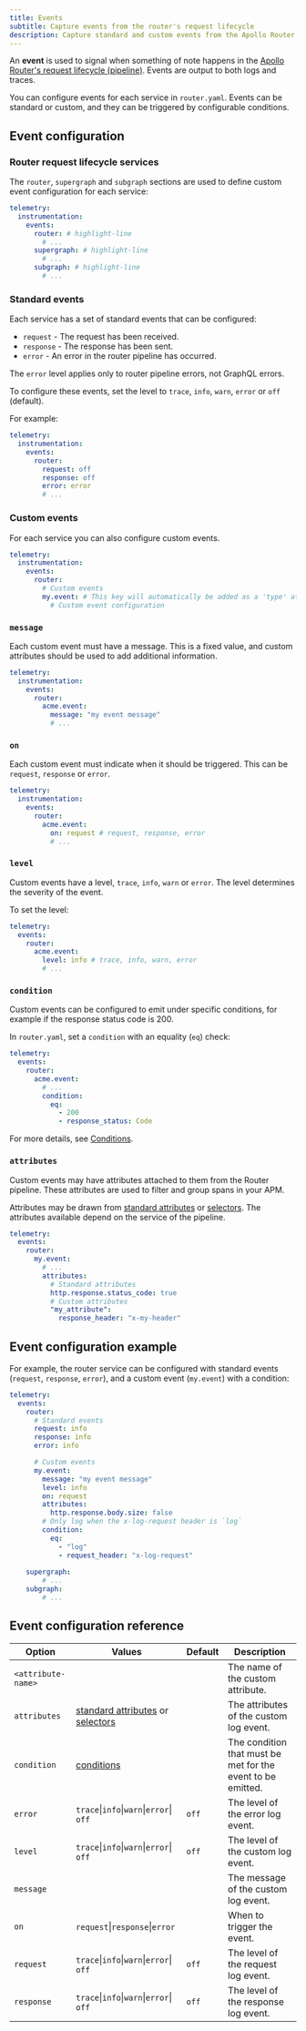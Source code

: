 ```yaml
---
title: Events
subtitle: Capture events from the router's request lifecycle
description: Capture standard and custom events from the Apollo Router's request lifecycle services.
---
```



An **event** is used to signal when something of note happens in the [Apollo Router's request lifecycle (pipeline)](../customizations/overview/#the-request-lifecycle). Events are output to both logs and traces.

You can configure events for each service in `router.yaml`. Events can be standard or custom, and they can be triggered by configurable conditions.

## Event configuration

### Router request lifecycle services

<RouterServices />

The `router`, `supergraph` and `subgraph` sections are used to define custom event configuration for each service:

```yaml title="future.router.yaml"
telemetry:
  instrumentation:
    events:
      router: # highlight-line
        # ...     
      supergraph: # highlight-line
        # ...
      subgraph: # highlight-line
        # ...
```

### Standard events

Each service has a set of standard events that can be configured:

* `request` - The request has been received.
* `response` - The response has been sent.
* `error` - An error in the router pipeline has occurred.

<Note>

The `error` level applies only to router pipeline errors, not GraphQL errors.

</Note>

To configure these events, set the level to `trace`, `info`, `warn`, `error` or `off` (default).

For example:

```yaml title="future.router.yaml"
telemetry:
  instrumentation:
    events:
      router:
        request: off
        response: off
        error: error
        # ...
```

### Custom events

<EnterpriseFeature />

For each service you can also configure custom events.

```yaml title="future.router.yaml"
telemetry:
  instrumentation:
    events:
      router:
        # Custom events
        my.event: # This key will automatically be added as a 'type' attribute of the event
          # Custom event configuration
```

### `message`

Each custom event must have a message. This is a fixed value, and custom attributes should be used to add additional information.

```yaml title="future.router.yaml"
telemetry:
  instrumentation:
    events:
      router:
        acme.event:
          message: "my event message"
          # ...
```

### `on`

Each custom event must indicate when it should be triggered. This can be `request`, `response` or `error`.

```yaml title="future.router.yaml"
telemetry:
  instrumentation:
    events:
      router:
        acme.event:
          on: request # request, response, error
          # ...
```

### `level`

Custom events have a level, `trace`, `info`, `warn` or `error`. The level determines the severity of the event.

To set the level:
```yaml title="future.router.yaml"
telemetry:
  events:
    router:
      acme.event:
        level: info # trace, info, warn, error
        # ...
```

### `condition`

Custom events can be configured to emit under specific conditions, for example if the response status code is 200.

In `router.yaml`, set a `condition` with an equality (`eq`) check:

```yaml title="future.router.yaml"
telemetry:
  events:
    router:
      acme.event:
        # ...
        condition:
          eq:
            - 200
            - response_status: Code
```

For more details, see [Conditions](./conditions).

### `attributes`

Custom events may have attributes attached to them from the Router pipeline. These attributes are used to filter and group spans in your APM.

Attributes may be drawn from [standard attributes](./standard-attributes) or [selectors](./selectors).
The attributes available depend on the service of the pipeline.

```yaml title="future.router.yaml"
telemetry:
  events:
    router:
      my.event:
        # ...
        attributes:
          # Standard attributes
          http.response.status_code: true
          # Custom attributes
          "my_attribute":
            response_header: "x-my-header"
```

## Event configuration example

For example, the router service can be configured with standard events (`request`, `response`, `error`), and a custom event (`my.event`) with a condition:

```yaml title="future.router.yaml"
telemetry:
  events:
    router:
      # Standard events
      request: info
      response: info
      error: info

      # Custom events
      my.event:
        message: "my event message"
        level: info
        on: request
        attributes:
          http.response.body.size: false
        # Only log when the x-log-request header is `log` 
        condition:
          eq:
            - "log"
            - request_header: "x-log-request"
        
    supergraph:
        # ...
    subgraph:
        # ...
```

## Event configuration reference

| Option             | Values                                                                       | Default | Description                                                 |
|--------------------|------------------------------------------------------------------------------|---------|-------------------------------------------------------------|
| `<attribute-name>` |                                                                              |         | The name of the custom attribute.                           |
| `attributes`       | [standard attributes](./standard-attributes) or [selectors](./selectors) |         | The attributes of the custom log event.                     |
| `condition`        | [conditions](./conditions)                                                 |         | The condition that must be met for the event to be emitted. |
| `error`            | `trace`\|`info`\|`warn`\|`error`\| `off`                                     | `off`   | The level of the error log event.                           |
| `level`            | `trace`\|`info`\|`warn`\|`error`\| `off`                                     | `off`   | The level of the custom log event.                          |
| `message`          |                                                                              |         | The message of the custom log event.                        |
| `on`               | `request`\|`response`\|`error`                                               |         | When to trigger the event.                                  |
| `request`          | `trace`\|`info`\|`warn`\|`error`\| `off`                                     | `off`   | The level of the request log event.                         |
| `response`         | `trace`\|`info`\|`warn`\|`error`\| `off`                                     | `off`   | The level of the response log event.                        |

